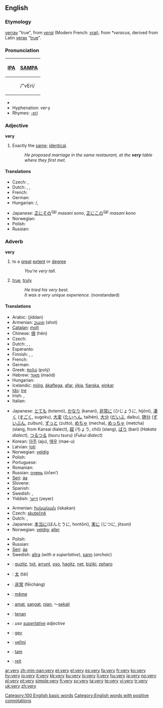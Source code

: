 {{wikipedia}}
==English==

{{rank|than|some|other|67|very|upon|man|may}}

===Etymology===
{{ME.}} [[verray]] "true", from {{OF.}} ''[[verai]]'' (Modern French: [[vrai]]), from {{VL.}} ''*veracus'', derived from Latin [[verax]] "[[true]]".

===Pronunciation===
{| border=1 cellpadding=5
! [[w:IPA|IPA]] !! [[w:SAMPA|SAMPA]]
|-
| {{IPAchar|/ˈvɛri/}} || /"vEri/
|}
* {{audio|en-us-very.ogg|Audio (US)}}
* Hyphenation: ver&middot;y
* Rhymes: [[Rhymes:English:-ɛri|-ɛri]]

===Adjective===
'''very'''

# Exactly the [[same]]; [[identical]].
#: ''He proposed marriage in the same restaurant, at the '''very''' table where they first met.''

====Translations====
{{trans-top|exactly the same; identical}}
* Czech: {{t-|cs|týž}}, {{t-|cs|tentýž}}
* Dutch: {{t+|nl|zelfde}}, {{t-|nl|dezelfde}}, {{t+|nl|hetzelfde}}
* French: {{t+|fr|même}}
* German: {{t|de|derselbe}}
* Hungarian: {{t|hu|ugyanaz}} {{t+|hu|a}}/{{t+|hu|az}}, {{t-|hu|egyazon}}
{{trans-mid}}
* Japanese: [[正に]][[その]]<sup>([[:ja:正にその|ja]])</sup> ''masani sono'', [[正に]][[この]]<sup>([[:ja:正にこの|ja]])</sup> ''masani kono''
* Norwegian: {{t-|no|samme}}
* Polish: {{t-|pl|identyczny}}
* Russian: {{t+|ru|самый||tr=sámyj|sc=Cyrl}}
{{trans-bottom}}

===Adverb===
'''very'''

# to a [[great]] [[extent]] or [[degree]]
#: ''You’re very tall.''
# [[true]], [[truly]]
#: ''He tried his very best.''
#: ''It was a very unique experience.'' (nonstandard)

====Translations====
{{trans-top|to a high degree}}
* Arabic: {{Arab|[[جدا|جِدًا]]}} (jíddan)
* Armenian: [[շատ]] (shot)
* [[Catalan]]: [[molt]]
* Chinese: [[很]] (hĕn)
* Czech: {{t+|cs|velmi}}
* Dutch: {{t+|nl|zeer}}, {{t+|nl|heel}}, {{t+|nl|erg}}
* Esperanto: {{t+|eo|tre|xs=Esperanto}}
* Finnish: {{t+|fi|erittäin}}, {{t-|fi|kovin}}, {{t+|fi|hyvin}}
* French: {{t+|fr|très}}
* German: {{t+|de|sehr}}
* Greek: [[πολύ]] (polý)
* Hebrew: [[מאוד]] (məód)
* Hungarian: {{t+|hu|nagyon}}
* Icelandic: [[mjög]], [[ákaflega]], [[afar]], [[ýkja]], [[fjarska]], [[einkar]]
* [[Ido]]: [[tre]]
* Irish: {{t-|ga|an-|xs=Irish}}, {{t-|ga|ana-|xs=Irish}}
* Italian: {{t+|it|molto}}
{{trans-mid}}
* Japanese: [[とても]] (totemó), [[かなり]] (kanari), [[非常に]] (ひじょうに, hijōni), [[凄く]] ([[すごく]], sugoku), [[大変]] ([[たいへん]], taihén), [[大分]] ([[だいぶ]], daibu), [[随分]] ([[ずいぶん]], zuibun), [[ずっと]] (zutto), [[めちゃ]] (mecha), [[めっちゃ]] (metcha) (slang, from Kansai dialect), [[超]] (ちょう, chō) (slang), [[ばり]] (bari) (''Hakata dialect''), [[つるつる]] (tsuru tsuru) (''Fukui dialect'')
* Korean: [[아주]] (aju), [[매우]] (mae-u)
* Latvian: [[ļoti]]
* Norwegian: [[veldig]]
* Polish: {{t+|pl|bardzo}}
* Portuguese: {{t+|pt|muito}}
* Romanian: {{t-|ro|foarte}}
* Russian: [[очень]] (óčen’)
* [[Seri]]: [[áa]]
* Slovene: {{t+|sl|zelo}}
* Spanish: {{t+|es|muy}}
* Swedish: {{t+|sv|mycket}}, {{t+|sv|väldigt}}
* Yiddish: [[זייער]] (zeyer)
{{trans-bottom}}

{{trans-top|true, truly}}
* Armenian: [[իսկական]] (iskakan)
* Czech: [[skutečně]]
* Dutch: {{t+|nl|echt}}, {{t+|nl|uiterst}}
* Japanese: [[本当に]](ほんとうに, hontōni), [[実に]] (じつに, jitsuni)
* Norwegian: [[veldig]]; [[aller]]
{{trans-mid}}
* Polish: {{t+|pl|naprawdę}}
* Russian: {{t+|ru|самый|tr=sámyj|sc=Cyrl}}
* [[Seri]]: [[áa]]
* Swedish: [[allra]] (''with a superlative''), [[sann]] (''archaic'')
{{trans-bottom}}

{{checktrans-top}}
* {{ttbc|Basque}}: [[guztiz]], [[txit]], [[arrunt]], [[oso]], [[hagitz]], [[net]], [[biziki]], [[zeharo]]
* {{ttbc|CJKV Characters}}: [[太]] (tài)
* {{ttbc|Chinese}}: [[非常]] (fēicháng)
* {{ttbc|French}}: [[même]]
* {{ttbc|Indonesian}}: [[amat]], [[sangat]], [[nian]], ～[[sekali]]
{{checktrans-mid}}
* {{ttbc|Javanese}}: [[tenan]]
* {{ttbc|Latin}}: ''use [[superlative]] adjective''
* {{ttbc|Scots}}: [[gey]]
* {{ttbc|Slovak}}: [[veľmi]]
* {{ttbc|Turkish}}: [[tam]]
* {{ttbc|Welsh}}: [[reit]]
{{checktrans-bottom}}

[[Category:100 English basic words]]
[[Category:English words with positive connotations]]

[[ar:very]]
[[zh-min-nan:very]]
[[et:very]]
[[el:very]]
[[es:very]]
[[fa:very]]
[[fr:very]]
[[ko:very]]
[[hy:very]]
[[io:very]]
[[it:very]]
[[kk:very]]
[[ku:very]]
[[lo:very]]
[[li:very]]
[[hu:very]]
[[ja:very]]
[[no:very]]
[[pl:very]]
[[pt:very]]
[[simple:very]]
[[fi:very]]
[[sv:very]]
[[ta:very]]
[[te:very]]
[[vi:very]]
[[tr:very]]
[[uk:very]]
[[zh:very]]